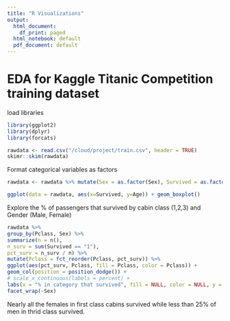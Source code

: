 ```yaml
---
title: "R Visualizations"
output:
  html_document:
    df_print: paged
  html_notebook: default
  pdf_document: default
---
```


# EDA for Kaggle Titanic Competition training dataset

load libraries
```r
library(ggplot2)
library(dplyr)
library(forcats)
```


```r
rawdata <- read.csv("/cloud/project/train.csv", header = TRUE)
skimr::skim(rawdata)
```

Format categorical variables as factors

```r
rawdata <- rawdata %>% mutate(Sex = as.factor(Sex), Survived = as.factor(Survived), Pclass = as.factor(Pclass))
```


```r
ggplot(data = rawdata, aes(x=Survived, y=Age)) + geom_boxplot()
```

Explore the % of passengers that survived by cabin class (1,2,3) and Gender (Male, Female)

```r
rawdata %>%
group_by(Pclass, Sex) %>%
summarize(n = n(),
n_surv = sum(Survived == "1"),
pct_surv = n_surv / n) %>%
mutate(Pclass = fct_reorder(Pclass, pct_surv)) %>%
ggplot(aes(pct_surv, Pclass, fill = Pclass, color = Pclass)) +
geom_col(position = position_dodge()) +
# scale_x_continuous(labels = percent) +
labs(x = "% in category that survived", fill = NULL, color = NULL, y = NULL) +
facet_wrap(~Sex)
```
Nearly all the females in first class cabins survived while less than 25% of men in thrid class survived.

